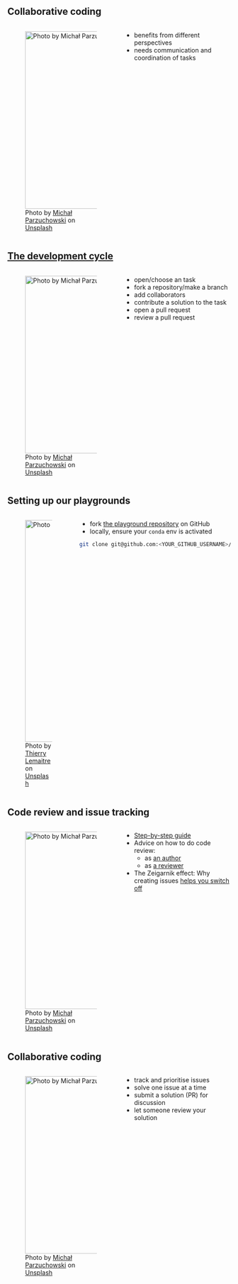 ## Collaborative coding

:::: {.columns}

::: {.column width="50%"}
![Photo by <a href="https://unsplash.com/@mparzuchowski?utm_source=unsplash&utm_medium=referral&utm_content=creditCopyText">Michał Parzuchowski</a> on <a href="https://unsplash.com/photos/yqD-v4fidt0?utm_source=unsplash&utm_medium=referral&utm_content=creditCopyText">Unsplash</a>](img/michal-parzuchowski-yqD-v4fidt0-unsplash.jpg){height=400}
:::

::: {.column width="50%"}
* benefits from different perspectives
* needs communication and coordination of tasks
:::
::::

## [The development cycle](https://github.com/neuroinformatics-unit/rse-best-practices-playground){preview-link="true" style="text-align: center"}  {.smaller}

:::: {.columns}

::: {.column width="50%"}
![Photo by <a href="https://unsplash.com/@mparzuchowski?utm_source=unsplash&utm_medium=referral&utm_content=creditCopyText">Michał Parzuchowski</a> on <a href="https://unsplash.com/photos/yqD-v4fidt0?utm_source=unsplash&utm_medium=referral&utm_content=creditCopyText">Unsplash</a>](img/michal-parzuchowski-yqD-v4fidt0-unsplash.jpg){height=400}
:::

::: {.column width="50%"}
* open/choose an task
* fork a repository/make a branch
* add collaborators
* contribute a solution to the task
* open a pull request
* review a pull request
:::
::::

## Setting up our playgrounds

:::: {.columns}

::: {.column width="29%"}
![Photo by <a href="https://unsplash.com/@tlemaitre?utm_source=unsplash&utm_medium=referral&utm_content=creditCopyText">Thierry Lemaitre</a> on <a href="https://unsplash.com/photos/DCTz78QCY24?utm_source=unsplash&utm_medium=referral&utm_content=creditCopyText">Unsplash</a>](img/thierry-lemaitre-DCTz78QCY24-unsplash.jpg){height=500}
:::

::: {.column width="70%"}
* fork [the playground repository](https://github.com/neuroinformatics-unit/rse-best-practices-playground) on GitHub
* locally, ensure your `conda` env is activated
```.bash
git clone git@github.com:<YOUR_GITHUB_USERNAME>/rse-best-practices-playground
```
:::
::::



## Code review and issue tracking
:::: {.columns}

::: {.column width="50%"}
![Photo by <a href="https://unsplash.com/@mparzuchowski?utm_source=unsplash&utm_medium=referral&utm_content=creditCopyText">Michał Parzuchowski</a> on <a href="https://unsplash.com/photos/yqD-v4fidt0?utm_source=unsplash&utm_medium=referral&utm_content=creditCopyText">Unsplash</a>](img/michal-parzuchowski-yqD-v4fidt0-unsplash.jpg){height=400}
:::

::: {.column width="50%"}
* [Step-by-step guide](https://blog.ossph.org/a-beginners-guide-to-contributing-to-open-source-projects/)
* Advice on how to do code review:
  * as [an author](https://mtlynch.io/code-review-love/)
  * as [a reviewer](https://mtlynch.io/human-code-reviews-1/)
* The Zeigarnik effect: Why creating issues [helps you switch off](https://todoist.com/inspiration/zeigarnik-effect-comic)
:::
::::

## Collaborative coding

:::: {.columns}

::: {.column width="50%"}
![Photo by <a href="https://unsplash.com/@mparzuchowski?utm_source=unsplash&utm_medium=referral&utm_content=creditCopyText">Michał Parzuchowski</a> on <a href="https://unsplash.com/photos/yqD-v4fidt0?utm_source=unsplash&utm_medium=referral&utm_content=creditCopyText">Unsplash</a>](img/michal-parzuchowski-yqD-v4fidt0-unsplash.jpg){height=400}
:::

::: {.column width="50%"}
* track and prioritise issues
* solve one issue at a time
* submit a solution (PR) for discussion
* let someone review your solution
:::
::::